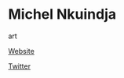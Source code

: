 # Michel Nkuindja

<Skills>

art

</Skills>

<Personal>

[Website](http://www.nkuindja.me)

[Twitter](https://twitter.com/nkuindja)

</Personal>



